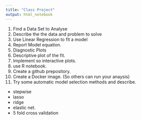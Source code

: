 ```yaml
---
title: "Class Project"
output: html_notebook
---
```


1. Find a Data Set to Analyse
1. Describe the the data and problem to solve
1. Use Linear Regression to fit a model
1. Report Model equation.
1. Diagnostic Plots
1. Descriptive plot of the fit.
1. Implement so interactive plots.
1. use R notebook.
1. Create a github prepository.
1. Create a Docker image. (So others can run your anaysis)
1. Try some automatic model selection methods and describe.  
* stepwise
* lasso
* ridge
* elastic net.
* 5 fold cross validation



